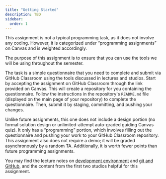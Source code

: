 ```yaml
---
title: "Getting Started"
description: TBD
sidebar:
  order: 1
---
```


This assignment is not a typical programming task, as it does not involve any coding. However, it is categorized under “programming assignments” on Canvas and is weighted accordingly.

The purpose of this assignment is to ensure that you can use the tools we will be using throughout the semester.

The task is a simple questionnaire that you need to complete and submit via GitHub Classroom using the tools discussed in lectures and studios. Start by accepting the assignment on GitHub Classroom through the link provided on Canvas. This will create a repository for you containing the questionnaire. Follow the instructions in the repository's `README.md` file (displayed on the main page of your repository) to complete the questionnaire. Then, submit it by staging, committing, and pushing your changes.

Unlike future assignments, this one does not include a design portion (no formal solution design or unlimited-attempt auto-graded guiding Canvas quiz). It only has a “programming” portion, which involves filling out the questionnaire and pushing your work to your GitHub Classroom repository. This assignment also does not require a demo; it will be graded asynchronously by a random TA. Additionally, it is worth fewer points than future programming assignments. 

You may find the lecture notes on [development environment](../lectures/development-environment.mdx) and [git and GitHub](../lectures/git.mdx), and the content from the first two studios helpful for this assignment.